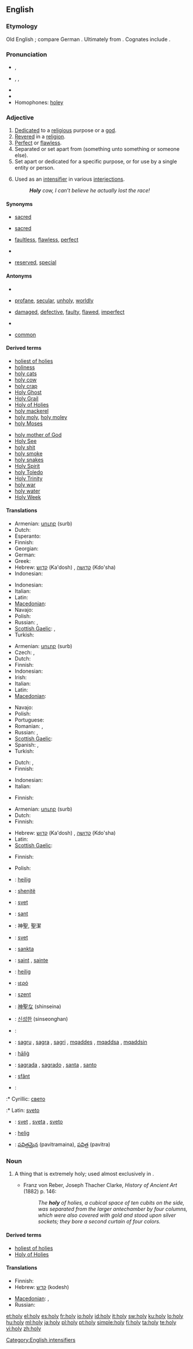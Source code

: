 {{also|hộ lý|holly}}
==English==

===Etymology===
Old English {{term|halig|lang=ang}}; compare German {{term|heilige|lang=de}}. Ultimately from {{proto|Indo-European|ieh₂ǵ-|lang=en}}. Cognates include {{etyl|grc|-}} {{term|ἅγιος|lang=grc|tr=hagios}}.

===Pronunciation===
* {{a|US}} {{IPA|/ˈhəʊli/}}, {{SAMPA|/"h@Uli/}}
* {{a|US}} {{enPR|hōʹlē}}, {{IPA|/ˈhoʊli/}}, {{SAMPA|/"hoUli/}}
* {{audio|en-us-holy.ogg|Audio (US)}}
* {{rhymes|əʊli}}
* Homophones: [[holey]]

===Adjective===
{{en-adj|holier|holiest}}

# [[dedicated|Dedicated]] to a [[religious]] purpose or a [[god]].
# [[revere|Revered]] in a [[religion]].
# [[perfect|Perfect]] or [[flawless]].
# Separated or set apart from (something unto something or someone else).
# Set apart or dedicated for a specific purpose, or for use by a single entity or person.
# {{context|slang}} Used as an [[intensifier]] in various [[interjection]]s.
#: '''''Holy''' cow, I can’t believe he actually lost the race!''

====Synonyms====
* {{sense|dedicated to a religious purpose or a god}} [[sacred]]
* {{sense|revered in a religion}} [[sacred]]
* {{sense|perfect, flawless}} [[faultless]], [[flawless]], [[perfect]]
* {{sense|separated or set apart from something}}
* {{sense|set apart or dedicated for a specific purpose}} [[reserved]], [[special]]

====Antonyms====
* {{sense|dedicated to a religious purpose or a god}}
* {{sense|revered in a religion}} [[profane]], [[secular]], [[unholy]], [[worldly]]
* {{sense|perfect, flawless}} [[damaged]], [[defective]], [[faulty]], [[flawed]], [[imperfect]]
* {{sense|separated or set apart from something}}
* {{sense|set apart or dedicated for a specific purpose}} [[common]]

====Derived terms====
{{rel-top|terms derived from ''holy''}}
* [[holiest of holies]]<!--belongs both here and under the noun-->
* [[holiness]]
* [[holy cats]]
* [[holy cow]]
* [[holy crap]]
* [[Holy Ghost]]
* [[Holy Grail]]
* [[Holy of Holies]]<!--belongs both here and under the noun-->
* [[holy mackerel]]
* [[holy moly]], [[holy moley]]
* [[holy Moses]]
{{rel-mid}}
* [[holy mother of God]]
* [[Holy See]]
* [[holy shit]]
* [[holy smoke]]
* [[holy snakes]]
* [[Holy Spirit]]
* [[holy Toledo]]
* [[Holy Trinity]]
* [[holy war]]
* [[holy water]]
* [[Holy Week]]
<!--these are derived from "holiness":
* [[His Holiness]]
* [[Your Holiness]]
-->
{{rel-bottom}}

====Translations====
{{rfc-tsort|duplicate language: Indonesian}}
{{trans-top|dedicated to a religious purpose}}
* Armenian: [[սուրբ]] (surb)
* Dutch: {{t+|nl|heilig}}
* Esperanto: {{t-|eo|sankta|xs=Esperanto}}
* Finnish: {{t+|fi|pyhä}}
* Georgian: {{t-|ka|წმინდა|tr=cminda|sc=Geor|xs=Georgian}}
* German: {{t+|de|heilig}}
* Greek: {{t+|el|άγιος|tr=aghios}}
* Hebrew: [[קדוש]] (Ka'dosh) {{m}}, [[קדושה]] (Kdo'sha) {{f}}
* Indonesian: {{t|id|kudus}}
{{trans-mid}}
* Indonesian: {{t|id|keramat}}
* Italian: {{t+|it|sacro}}
* Latin: {{t+|la|sacer}}
* [[Macedonian]]: {{t-|mk|свет|m|tr=svet}}
* Navajo: {{tø|nv|diyin}}
* Polish: {{t+|pl|święty|m}}
* Russian: {{t+|ru|священный|tr=sv'aš'énnyj}}, {{t+|ru|святой|tr=sv'atój}}
* [[Scottish Gaelic]]: {{t-|gd|naomh|xs=Scottish Gaelic}},  {{t-|gd|coisrigte|xs=Scottish Gaelic}}
* Turkish: {{t|tr|kutsal}}
{{trans-bottom}}

{{trans-top|revered in a religion}}
* Armenian: [[սուրբ]] (surb)
* Czech: {{t-|cs|svatý|m}}, {{t-|cs|posvátný|m}}
* Dutch: {{t+|nl|heilig}}
* Finnish: {{t+|fi|pyhä}}
* Indonesian: {{t|id|keramat}}
* Irish: {{t|ga|naofa|xs=Irish}}
* Italian: {{t+|it|santo}}
* Latin: {{t+|la|sanctus}}
* [[Macedonian]]: {{t-|mk|свет|m|tr=svet}}
{{trans-mid}}
* Navajo: {{tø|nv|diyin}}
* Polish: {{t+|pl|święty|m}}
* Portuguese: {{t+|pt|sagrado|m}}
* Romanian: {{t-|ro|sfânt}},  {{t-|ro|sânt}}
* Russian: {{t+|ru|священный|tr=sv'aš'énnyj}}, {{t+|ru|святой|tr=sv'atój}}
* [[Scottish Gaelic]]: {{t-|gd|naomh|xs=Scottish Gaelic}}
* Spanish: {{t+|es|santo|m}}, {{t-|es|santa|f}}
* Turkish: {{t|tr|kutsal}}
{{trans-bottom}}

{{trans-top|flawless}}
* Dutch: {{t|nl|foutloos}}, {{qualifier|in expression: ... huisje}} {{t+|nl|heilig}}
* Finnish: {{t+|fi|pyhä}}
{{trans-mid}}
* Indonesian: {{t|id|suci}}
* Italian: {{t+|it|immacolato}}
{{trans-bottom}}

{{trans-top|separated from or set apart}}
* Finnish: {{t|fi|pyhitetty}}
{{trans-mid}}
{{trans-bottom}}

{{trans-top|dedicated for a specific purpose}}
* Armenian: [[սուրբ]] (surb)
* Dutch: {{t+|nl|heilig}}
* Finnish: {{t|fi|pyhitetty}}
{{trans-mid}}
* Hebrew: [[קדוש]] (Ka'dosh) {{m}}, [[קדושה]] (Kdo'sha) {{f}}
* Latin: {{t+|la|sacer}}
* [[Scottish Gaelic]]: {{t-|gd|coisrigte|xs=Scottish Gaelic}}
{{trans-bottom}}

{{trans-top|slang intensifier}}
* Finnish: {{t+|fi|pyhä}}
{{trans-mid}}
* Polish: {{t+|pl|święty|m}}
{{trans-bottom}}

{{checktrans-top}}
* {{ttbc|Afrikaans}}: [[heilig]]
* {{ttbc|Albanian}}: [[shenjtë]]
* {{ttbc|Bosnian}}: [[svet]]
* {{ttbc|Catalan}}: [[sant]]
* {{ttbc|Chinese}}: 神聖, 聖潔
* {{ttbc|Croatian}}: [[svet]]
* {{ttbc|Esperanto}}: [[sankta]]
* {{ttbc|French}}: [[saint]] {{m}}, [[sainte]] {{f}}
* {{ttbc|German}}: [[heilig]]
* {{ttbc|Greek}}: [[ιερό]]
* {{ttbc|Hungarian}}: [[szent]]
* {{ttbc|Japanese}}: [[神聖な]] (shinseina)
* {{ttbc|Korean}}: [[신성한]] (sinseonghan)
{{trans-mid}}
* {{ttbc|Kurdish}}: {{ku-Arab|[[پیرۆز]]}}
* {{ttbc|Maltese}}: [[sagru]] {{m}}, [[sagra]] {{f}}, [[sagri]] {{p}}, [[mqaddes]] {{m}}, [[mqaddsa]] {{f}}, [[mqaddsin]] {{p}}
* {{ttbc|Old English}}: [[halig|hāliġ]]
* {{ttbc|Portuguese}}: [[sagrada]] {{f}}, [[sagrado]] {{m}}, [[santa]] {{f}}, [[santo]] {{m}}
* {{ttbc|Romanian}}: [[sfânt]]
* {{ttbc|Serbian}}:
:* Cyrillic: [[свето]] {{n}}
:* Latin: [[sveto]] {{n}}
* {{ttbc|Slovene}}: [[svet]] {{m}}, [[sveta]] {{f}}, [[sveto]] {{n}}
* {{ttbc|Swedish}}: [[helig]]
* {{ttbc|Telugu}}: [[పవిత్రమైన]] (pavitramaina), [[పవిత్ర]] (pavitra)
{{trans-bottom}}

===Noun===
{{en-noun|holies}}

# {{archaic}} A thing that is extremely holy; used almost exclusively in {{term|Holy of Holies}}.
#* Franz von Reber, Joseph Thacher Clarke, ''History of Ancient Art'' (1882) p. 146:
#*: ''The '''holy''' of holies, a cubical space of ten cubits on the side, was separated from the larger antechamber by four columns, which were also covered with gold and stood upon silver sockets; they bore a second curtain of four colors.''

====Derived terms====
* [[holiest of holies]]
* [[Holy of Holies]]

====Translations====
{{trans-top|holy thing}}
* Finnish: {{t+|fi|pyhä}}
* Hebrew: [[קדש]] (kodesh)
{{trans-mid}}
* [[Macedonian]]: {{t-|mk|светиња|f|tr=svétinja}},  {{t|mk|светост|f|tr=svétost}}
* Russian: {{t+|ru|святыня|f|tr=sv'atýn'a}}
{{trans-bottom}}

[[Category:English intensifiers]]

[[et:holy]]
[[el:holy]]
[[es:holy]]
[[fr:holy]]
[[io:holy]]
[[id:holy]]
[[it:holy]]
[[sw:holy]]
[[ku:holy]]
[[lo:holy]]
[[hu:holy]]
[[ml:holy]]
[[ja:holy]]
[[pl:holy]]
[[pt:holy]]
[[simple:holy]]
[[fi:holy]]
[[ta:holy]]
[[te:holy]]
[[vi:holy]]
[[zh:holy]]